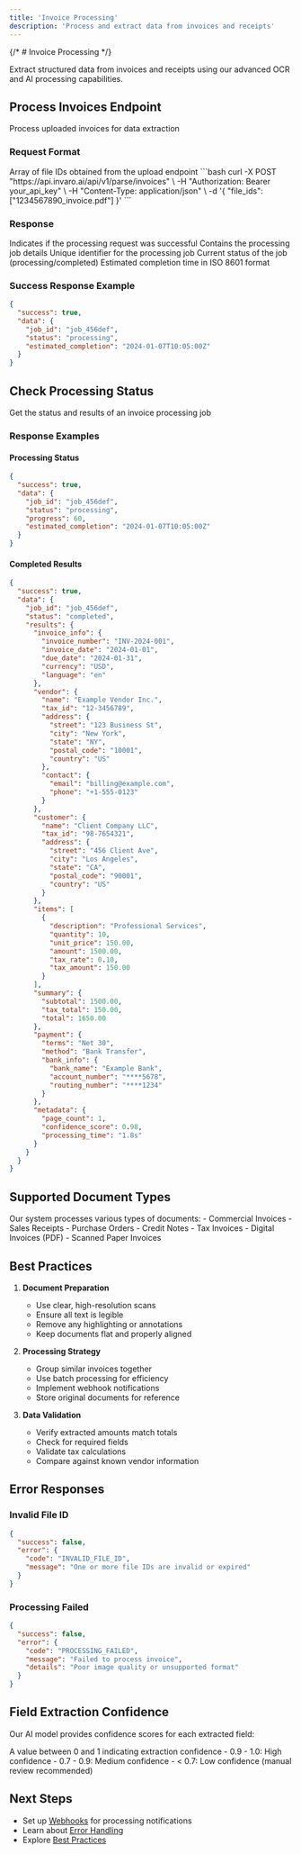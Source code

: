 ```yaml
---
title: 'Invoice Processing'
description: 'Process and extract data from invoices and receipts'
---
```


{/* # Invoice Processing */}

Extract structured data from invoices and receipts using our advanced OCR and AI processing capabilities.

## Process Invoices Endpoint

<ParamField path="/parse/invoices" method="POST">
  Process uploaded invoices for data extraction
</ParamField>

### Request Format

<ResponseField name="file_ids" type="array" required>
  Array of file IDs obtained from the upload endpoint
</ResponseField>

<RequestExample>
```bash
curl -X POST "https://api.invaro.ai/api/v1/parse/invoices" \
  -H "Authorization: Bearer your_api_key" \
  -H "Content-Type: application/json" \
  -d '{
    "file_ids": ["1234567890_invoice.pdf"]
  }'
```
</RequestExample>

### Response

<ResponseField name="success" type="boolean">
  Indicates if the processing request was successful
</ResponseField>

<ResponseField name="data" type="object">
  Contains the processing job details
  <Expandable title="properties">
    <ResponseField name="job_id" type="string">
      Unique identifier for the processing job
    </ResponseField>
    <ResponseField name="status" type="string">
      Current status of the job (processing/completed)
    </ResponseField>
    <ResponseField name="estimated_completion" type="string">
      Estimated completion time in ISO 8601 format
    </ResponseField>
  </Expandable>
</ResponseField>

### Success Response Example

```json
{
  "success": true,
  "data": {
    "job_id": "job_456def",
    "status": "processing",
    "estimated_completion": "2024-01-07T10:05:00Z"
  }
}
```

## Check Processing Status

<ParamField path="/parse/invoices/{job_id}" method="GET">
  Get the status and results of an invoice processing job
</ParamField>

### Response Examples

#### Processing Status
```json
{
  "success": true,
  "data": {
    "job_id": "job_456def",
    "status": "processing",
    "progress": 60,
    "estimated_completion": "2024-01-07T10:05:00Z"
  }
}
```

#### Completed Results
```json
{
  "success": true,
  "data": {
    "job_id": "job_456def",
    "status": "completed",
    "results": {
      "invoice_info": {
        "invoice_number": "INV-2024-001",
        "invoice_date": "2024-01-01",
        "due_date": "2024-01-31",
        "currency": "USD",
        "language": "en"
      },
      "vendor": {
        "name": "Example Vendor Inc.",
        "tax_id": "12-3456789",
        "address": {
          "street": "123 Business St",
          "city": "New York",
          "state": "NY",
          "postal_code": "10001",
          "country": "US"
        },
        "contact": {
          "email": "billing@example.com",
          "phone": "+1-555-0123"
        }
      },
      "customer": {
        "name": "Client Company LLC",
        "tax_id": "98-7654321",
        "address": {
          "street": "456 Client Ave",
          "city": "Los Angeles",
          "state": "CA",
          "postal_code": "90001",
          "country": "US"
        }
      },
      "items": [
        {
          "description": "Professional Services",
          "quantity": 10,
          "unit_price": 150.00,
          "amount": 1500.00,
          "tax_rate": 0.10,
          "tax_amount": 150.00
        }
      ],
      "summary": {
        "subtotal": 1500.00,
        "tax_total": 150.00,
        "total": 1650.00
      },
      "payment": {
        "terms": "Net 30",
        "method": "Bank Transfer",
        "bank_info": {
          "bank_name": "Example Bank",
          "account_number": "****5678",
          "routing_number": "****1234"
        }
      },
      "metadata": {
        "page_count": 1,
        "confidence_score": 0.98,
        "processing_time": "1.8s"
      }
    }
  }
}
```

## Supported Document Types

<Card>
Our system processes various types of documents:
- Commercial Invoices
- Sales Receipts
- Purchase Orders
- Credit Notes
- Tax Invoices
- Digital Invoices (PDF)
- Scanned Paper Invoices
</Card>

## Best Practices

1. **Document Preparation**
   - Use clear, high-resolution scans
   - Ensure all text is legible
   - Remove any highlighting or annotations
   - Keep documents flat and properly aligned

2. **Processing Strategy**
   - Group similar invoices together
   - Use batch processing for efficiency
   - Implement webhook notifications
   - Store original documents for reference

3. **Data Validation**
   - Verify extracted amounts match totals
   - Check for required fields
   - Validate tax calculations
   - Compare against known vendor information

## Error Responses

### Invalid File ID
```json
{
  "success": false,
  "error": {
    "code": "INVALID_FILE_ID",
    "message": "One or more file IDs are invalid or expired"
  }
}
```

### Processing Failed
```json
{
  "success": false,
  "error": {
    "code": "PROCESSING_FAILED",
    "message": "Failed to process invoice",
    "details": "Poor image quality or unsupported format"
  }
}
```

## Field Extraction Confidence

Our AI model provides confidence scores for each extracted field:

<ResponseField name="confidence_score" type="number">
  A value between 0 and 1 indicating extraction confidence
  <Expandable title="ranges">
    - 0.9 - 1.0: High confidence
    - 0.7 - 0.9: Medium confidence
    - < 0.7: Low confidence (manual review recommended)
  </Expandable>
</ResponseField>

## Next Steps

- Set up [Webhooks](/api-reference/webhooks/overview) for processing notifications
- Learn about [Error Handling](/api-reference/errors)
- Explore [Best Practices](/api-reference/best-practices/error-handling)